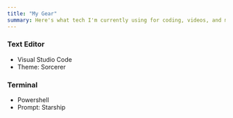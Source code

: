 ```yaml
---
title: "My Gear"
summary: Here's what tech I'm currently using for coding, videos, and music. Most of these have been accumulated over the past few years, with a recent office upgrade in 2020.
---
```


### Text Editor

- Visual Studio Code
- Theme: Sorcerer

### Terminal

- Powershell
- Prompt: Starship
